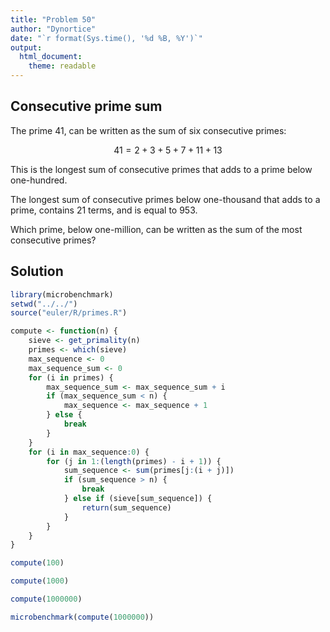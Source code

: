 ```yaml
---
title: "Problem 50"
author: "Dynortice"
date: "`r format(Sys.time(), '%d %B, %Y')`"
output:
  html_document:
    theme: readable
---
```

## Consecutive prime sum

The prime $41$, can be written as the sum of six consecutive primes:

$$41 = 2 + 3 + 5 + 7 + 11 + 13$$

This is the longest sum of consecutive primes that adds to a prime below one-hundred.

The longest sum of consecutive primes below one-thousand that adds to a prime, contains $21$ terms, and is equal to $953$.

Which prime, below one-million, can be written as the sum of the most consecutive primes?

## Solution
```r
library(microbenchmark)
setwd("../../")
source("euler/R/primes.R")
```
```r
compute <- function(n) {
    sieve <- get_primality(n)
    primes <- which(sieve)
    max_sequence <- 0
    max_sequence_sum <- 0
    for (i in primes) {
        max_sequence_sum <- max_sequence_sum + i
        if (max_sequence_sum < n) {
            max_sequence <- max_sequence + 1
        } else {
            break
        }
    }
    for (i in max_sequence:0) {
        for (j in 1:(length(primes) - i + 1)) {
            sum_sequence <- sum(primes[j:(i + j)])
            if (sum_sequence > n) {
                break
            } else if (sieve[sum_sequence]) {
                return(sum_sequence)
            }
        }
    }
}
```
```r
compute(100)
```
```r
compute(1000)
```
```r
compute(1000000)
```
```r
microbenchmark(compute(1000000))
```
